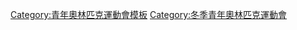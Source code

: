 {{template category}}

[[Category:青年奧林匹克運動會模板|Category:青年奧林匹克運動會模板]]
[[Category:冬季青年奧林匹克運動會|Category:冬季青年奧林匹克運動會]]
